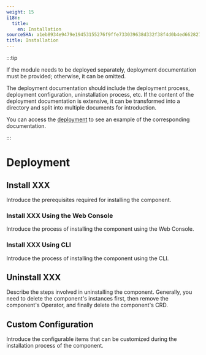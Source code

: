 ```yaml
---
weight: 15
i18n:
  title:
    en: Installation
sourceSHA: a1eb8934e9479e19453155276f9ffe733039638d332f38f4d0b4ed662827991d
title: Installation
---
```


:::tip

If the module needs to be deployed separately, deployment documentation must be provided; otherwise, it can be omitted.

The deployment documentation should include the deployment process, deployment configuration, uninstallation process, etc. If the content of the deployment documentation is extensive, it can be transformed into a directory and split into multiple documents for introduction.

You can access the [deployment](https://product-doc-guide.alauda.cn/template/installation/example.html) to see an example of the corresponding documentation.

:::

# Deployment

## Install XXX

Introduce the prerequisites required for installing the component.

### Install XXX Using the Web Console

Introduce the process of installing the component using the Web Console.

### Install XXX Using CLI

Introduce the process of installing the component using the CLI.

## Uninstall XXX

Describe the steps involved in uninstalling the component. Generally, you need to delete the component's instances first, then remove the component's Operator, and finally delete the component's CRD.

## Custom Configuration

Introduce the configurable items that can be customized during the installation process of the component.

